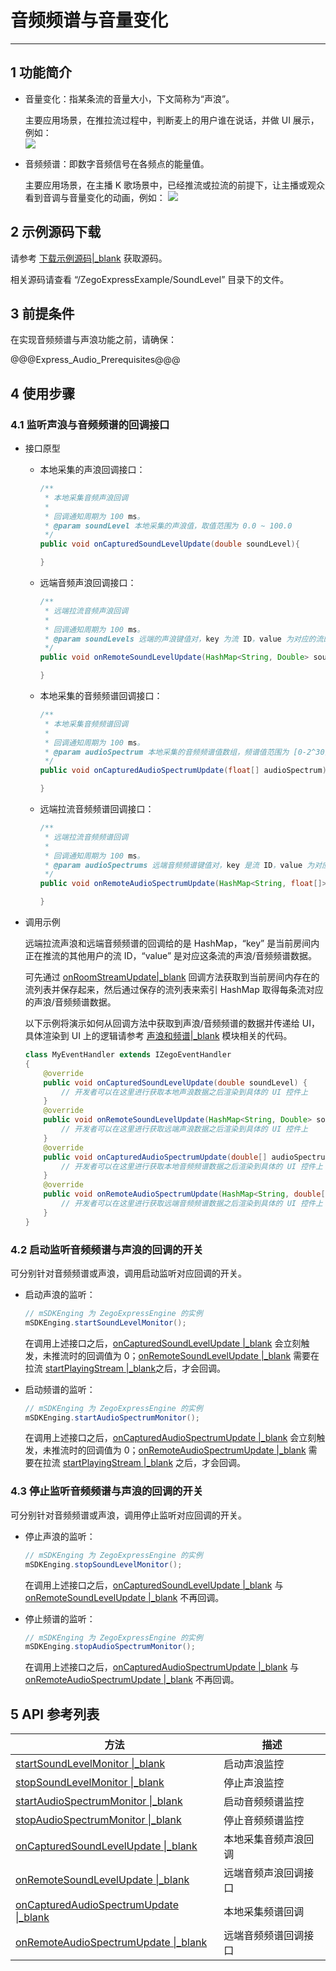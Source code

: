 # 音频频谱与音量变化

- - -

## 1 功能简介

- 音量变化：指某条流的音量大小，下文简称为“声浪”。
 
    主要应用场景，在推拉流过程中，判断麦上的用户谁在说话，并做 UI 展示，例如：  
    <img src="/Pics/Android/ZegoLiveRoom/SoundLevel.png">  

- 音频频谱：即数字音频信号在各频点的能量值。

    主要应用场景，在主播 K 歌场景中，已经推流或拉流的前提下，让主播或观众看到音调与音量变化的动画，例如：
    <img src="/Pics/Android/ZegoLiveRoom/FrequencySpectrum.png">  
  
## 2 示例源码下载

请参考 [下载示例源码\|_blank](#3125) 获取源码。

相关源码请查看 “/ZegoExpressExample/SoundLevel” 目录下的文件。


## 3 前提条件

在实现音频频谱与声浪功能之前，请确保：

@@@Express_Audio_Prerequisites@@@


## 4 使用步骤

### 4.1 监听声浪与音频频谱的回调接口

- 接口原型

    - 本地采集的声浪回调接口：

        ```java
        /**
         * 本地采集音频声浪回调
         *
         * 回调通知周期为 100 ms。
         * @param soundLevel 本地采集的声浪值，取值范围为 0.0 ~ 100.0
         */
        public void onCapturedSoundLevelUpdate(double soundLevel){

        }
        ```

    - 远端音频声浪回调接口：

        ```java
        /**
         * 远端拉流音频声浪回调
         *
         * 回调通知周期为 100 ms。
         * @param soundLevels 远端的声浪键值对，key 为流 ID，value 为对应的流的声浪值，value 取值范围为 0.0 ~ 100.0
         */
        public void onRemoteSoundLevelUpdate(HashMap<String, Double> soundLevels){

        }
        ```

    - 本地采集的音频频谱回调接口：

        ```java
        /**
         * 本地采集音频频谱回调
         *
         * 回调通知周期为 100 ms。
         * @param audioSpectrum 本地采集的音频频谱值数组，频谱值范围为 [0-2^30]
         */
        public void onCapturedAudioSpectrumUpdate(float[] audioSpectrum){

        }
        ```

    - 远端拉流音频频谱回调接口：

        ```java
        /**
         * 远端拉流音频频谱回调
         *
         * 回调通知周期为 100 ms。
         * @param audioSpectrums 远端音频频谱键值对，key 是流 ID，value 为对应的流的音频频谱值数组，频谱值范围为 [0-2^30]
         */
        public void onRemoteAudioSpectrumUpdate(HashMap<String, float[]> audioSpectrums){

        }
        ```

- 调用示例

    远端拉流声浪和远端音频频谱的回调给的是 HashMap，“key” 是当前房间内正在推流的其他用户的流 ID，“value” 是对应这条流的声浪/音频频谱数据。

    可先通过 [onRoomStreamUpdate\|_blank](@onRoomStreamUpdate) 回调方法获取到当前房间内存在的流列表并保存起来，然后通过保存的流列表来索引 HashMap 取得每条流对应的声浪/音频频谱数据。

    以下示例将演示如何从回调方法中获取到声浪/音频频谱的数据并传递给 UI，具体渲染到 UI 上的逻辑请参考 [声浪和频谱\|_blank](https://gitee.com/zegodev/zego-express-example-topics-android/tree/master/src/ZegoExpressExample/SoundLevel) 模块相关的代码。

    ```java
    class MyEventHandler extends IZegoEventHandler
    {
        @override
        public void onCapturedSoundLevelUpdate(double soundLevel) {
            // 开发者可以在这里进行获取本地声浪数据之后渲染到具体的 UI 控件上
        }    
        @override
        public void onRemoteSoundLevelUpdate(HashMap<String, Double> soundLevels) {
            // 开发者可以在这里进行获取远端声浪数据之后渲染到具体的 UI 控件上
        }
        @override
        public void onCapturedAudioSpectrumUpdate(double[] audioSpectrum) {
            // 开发者可以在这里进行获取本地音频频谱数据之后渲染到具体的 UI 控件上
        }
        @override
        public void onRemoteAudioSpectrumUpdate(HashMap<String, double[]> audioSpectrums) {
            // 开发者可以在这里进行获取远端音频频谱数据之后渲染到具体的 UI 控件上
        }
    }
    ```

### 4.2 启动监听音频频谱与声浪的回调的开关

可分别针对音频频谱或声浪，调用启动监听对应回调的开关。  
  
- 启动声浪的监听：

    ```java
    // mSDKEnging 为 ZegoExpressEngine 的实例
    mSDKEnging.startSoundLevelMonitor();
    ```

    在调用上述接口之后，[onCapturedSoundLevelUpdate \|_blank](/zh/api?doc=Express_Video_SDK_API~Java~class~im-zego-zegoexpress-callback-i-zego-event-handler#on-captured-sound-level-update) 会立刻触发，未推流时的回调值为 0；[onRemoteSoundLevelUpdate \|_blank](/zh/api?doc=Express_Video_SDK_API~Java~class~im-zego-zegoexpress-callback-i-zego-event-handler#on-remote-sound-level-update) 需要在拉流 [startPlayingStream \|_blank](/zh/api?doc=Express_Video_SDK_API~Java~class~im-zego-zegoexpress-zego-express-engine#start-playing-stream)之后，才会回调。  
  
- 启动频谱的监听： 

    ```java
    // mSDKEnging 为 ZegoExpressEngine 的实例
    mSDKEnging.startAudioSpectrumMonitor();
    ```

    在调用上述接口之后，[onCapturedAudioSpectrumUpdate \|_blank](/zh/api?doc=Express_Video_SDK_API~Java~class~im-zego-zegoexpress-callback-i-zego-event-handler#on-captured-audio-spectrum-update) 会立刻触发，未推流时的回调值为 0；[onRemoteAudioSpectrumUpdate \|_blank](/zh/api?doc=Express_Video_SDK_API~Java~class~im-zego-zegoexpress-callback-i-zego-event-handler#on-remote-audio-spectrum-update) 需要在拉流 [startPlayingStream \|_blank](/zh/api?doc=Express_Video_SDK_API~Java~class~im-zego-zegoexpress-zego-express-engine#start-playing-stream) 之后，才会回调。  

### 4.3 停止监听音频频谱与声浪的回调的开关

可分别针对音频频谱或声浪，调用停止监听对应回调的开关。  

- 停止声浪的监听：

    ```java
    // mSDKEnging 为 ZegoExpressEngine 的实例
    mSDKEnging.stopSoundLevelMonitor();
    ```

    在调用上述接口之后，[onCapturedSoundLevelUpdate \|_blank](/zh/api?doc=Express_Video_SDK_API~Java~class~im-zego-zegoexpress-callback-i-zego-event-handler#on-captured-sound-level-update) 与 [onRemoteSoundLevelUpdate \|_blank](/zh/api?doc=Express_Video_SDK_API~Java~class~im-zego-zegoexpress-callback-i-zego-event-handler#on-remote-sound-level-update) 不再回调。  
  
- 停止频谱的监听：

    ```java
    // mSDKEnging 为 ZegoExpressEngine 的实例
    mSDKEnging.stopAudioSpectrumMonitor();
    ```

    在调用上述接口之后，[onCapturedAudioSpectrumUpdate \|_blank](/zh/api?doc=Express_Video_SDK_API~Java~class~im-zego-zegoexpress-callback-i-zego-event-handler#on-captured-audio-spectrum-update) 与 [onRemoteAudioSpectrumUpdate \|_blank](/zh/api?doc=Express_Video_SDK_API~Java~class~im-zego-zegoexpress-callback-i-zego-event-handler#on-remote-audio-spectrum-update) 不再回调。

## 5 API 参考列表

| 方法 | 描述 |
|-------|--------|
| [startSoundLevelMonitor \|_blank](/zh/api?doc=Express_Video_SDK_API~Java~class~im-zego-zegoexpress-zego-express-engine#start-sound-level-monitor) | 启动声浪监控 |
| [stopSoundLevelMonitor \|_blank](/zh/api?doc=Express_Video_SDK_API~Java~class~im-zego-zegoexpress-zego-express-engine#stop-sound-level-monitor) | 停止声浪监控 |
| [startAudioSpectrumMonitor \|_blank](/zh/api?doc=Express_Video_SDK_API~Java~class~im-zego-zegoexpress-zego-express-engine#start-audio-spectrum-monitor) | 启动音频频谱监控 |
| [stopAudioSpectrumMonitor \|_blank](/zh/api?doc=Express_Video_SDK_API~Java~class~im-zego-zegoexpress-zego-express-engine#stop-audio-spectrum-monitor) | 停止音频频谱监控 |
| [onCapturedSoundLevelUpdate \|_blank](/zh/api?doc=Express_Video_SDK_API~Java~class~im-zego-zegoexpress-callback-i-zego-event-handler#on-captured-sound-level-update) | 本地采集音频声浪回调 |
| [onRemoteSoundLevelUpdate \|_blank](/zh/api?doc=Express_Video_SDK_API~Java~class~im-zego-zegoexpress-callback-i-zego-event-handler#on-remote-sound-level-update) | 远端音频声浪回调接口 |
| [onCapturedAudioSpectrumUpdate \|_blank](/zh/api?doc=Express_Video_SDK_API~Java~class~im-zego-zegoexpress-callback-i-zego-event-handler#on-captured-audio-spectrum-update) | 本地采集频谱回调 |
| [onRemoteAudioSpectrumUpdate \|_blank](/zh/api?doc=Express_Video_SDK_API~Java~class~im-zego-zegoexpress-callback-i-zego-event-handler#on-remote-audio-spectrum-update) | 远端音频频谱回调接口 |
